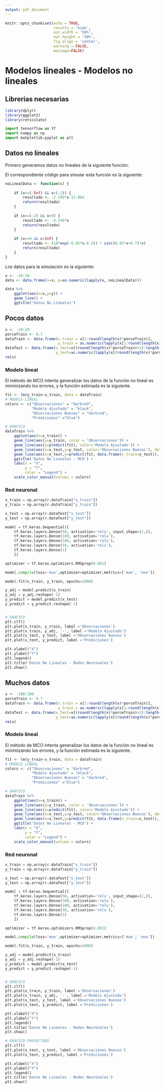 ```yaml
---
output: pdf_document
---
```


```r
knitr::opts_chunk$set(echo = TRUE, 
                      results = 'hide',
                      out.width = '50%',
                      out.height = '50%',
                      fig.align = 'center',
                      warning = FALSE,
                      message=FALSE)

```

# Modelos lineales - Modelos no lineales

## Librerias necesarias

```r
library(dplyr)
library(ggplot2)
library(reticulate)
```

```python
import tensorflow as tf
import numpy as np
import matplotlib.pyplot as plt
```

## Datos no lineales

Primero generamos datos no lineales de la siguiente función:

El correspondiente código  para simular esta función es la siguiente:

```r
noLinealData <- function(x) {
    
    if (x>=(-Inf) && x<(-2)) {
        resultado <- -2.186*x-12.864
        return(resultado)
    }
    
    if (x>=(-2) && x<0) {
        resultado <- -4.246*x
        return(resultado)
    }
    
    if (x>=0 && x<Inf) {
        resultado <- (10*exp(-0.05*x-0.5)) * sin((0.03*x+0.7)*x)
        return(resultado)
    }
}

```

Los datos para la simulación es la siguiente:

```r
x <- -10:10
data <- data.frame(x=x, y=as.numeric(lapply(x, noLinealData)))

data %>% 
    ggplot(aes(x=x,y=y)) + 
    geom_line() +
    ggtitle('Datos No Lineales')

```

\newpage

## Pocos datos

```r
x <- -10:20
porceTrain <- 0.7
dataTrain <- data.frame(x_train = x[1:round(length(x)*porceTrain)], 
                        y_train = as.numeric(lapply(x[1:round(length(x)*porceTrain)], noLinealData)))
dataTest <- data.frame(x_test=x[(round(length(x)*porceTrain)+1):length(x)], 
                       y_test=as.numeric(lapply(x[(round(length(x)*porceTrain)+1):length(x)], noLinealData)))
rm(x)
```


### Modelo lineal

El método de MCO intenta generalizar los datos de la función no lineal es minimizando los errores, y la función estimada es la siguiente.

```r

fit <- lm(y_train~x_train, data = dataTrain)
# MODELO LINEAL
colors <- c("Observaciones" = "darkred", 
            "Modelo Ajustado" = "black", 
            "Observaciones Nuevas" = "darkred",
            "Prediciones" ="blue")

# GRAFICO
dataTrain %>% 
    ggplot(aes(x=x_train)) + 
    geom_line(aes(y=y_train, color = 'Observaciones')) + 
    geom_line(aes(y=predict(fit), color='Modelo Ajustado')) +
    geom_line(aes(x=x_test,y=y_test, color='Observaciones Nuevas'), data = dataTest) +
    geom_line(aes(x=x_test,y=predict(fit, data.frame(x_train=x_test)), color='Prediciones'), data = dataTest) +
    ggtitle('Datos No Lineales - MCO') +
    labs(x = "X",
         y = "Y",
         color = "Legend") +
    scale_color_manual(values = colors)
```


### Red neuronal

```python

x_train = np.array(r.dataTrain["x_train"])
y_train = np.array(r.dataTrain["y_train"])

x_test = np.array(r.dataTest["x_test"])
y_test = np.array(r.dataTest["y_test"])

model = tf.keras.Sequential([
    tf.keras.layers.Dense(50, activation='relu', input_shape=(1,)),
    tf.keras.layers.Dense(100, activation='relu'),
    tf.keras.layers.Dense(100, activation='relu'),
    tf.keras.layers.Dense(50, activation='relu'),
    tf.keras.layers.Dense(1)
    ])

optimizer = tf.keras.optimizers.RMSprop(0.001)

model.compile(loss='mse',optimizer=optimizer,metrics=['mae', 'mse'])

model.fit(x_train, y_train, epochs=1000)

y_adj = model.predict(x_train)
y_adj = y_adj.reshape(-1)
y_predict = model.predict(x_test)
y_predict = y_predict.reshape(-1)


# GRAFICO
plt.clf()
plt.plot(x_train, y_train, label ='Observaciones')
plt.plot(x_train, y_adj, '-', label ='Modelo Ajustado')
plt.plot(x_test, y_test, label ='Observaciones Nuevas')
plt.plot(x_test, y_predict, label ='Prediciones')

plt.xlabel("X")
plt.ylabel("Y")
plt.legend()
plt.title('Datos No Lineales - Redes Neuronales')
plt.show()

```



\newpage

## Muchos datos

```r
x <- -100:100
porceTrain <- 0.7
dataTrain <- data.frame(x_train = x[1:round(length(x)*porceTrain)], 
                        y_train = as.numeric(lapply(x[1:round(length(x)*porceTrain)], noLinealData)))
dataTest <- data.frame(x_test=x[(round(length(x)*porceTrain)+1):length(x)], 
                       y_test=as.numeric(lapply(x[(round(length(x)*porceTrain)+1):length(x)], noLinealData)))
rm(x)
```


### Modelo lineal

El método de MCO intenta generalizar los datos de la función no lineal es minimizando los errores, y la función estimada es la siguiente.

```r
fit <- lm(y_train~x_train, data = dataTrain)
# MODELO LINEAL
colors <- c("Observaciones" = "darkred", 
            "Modelo Ajustado" = "black", 
            "Observaciones Nuevas" = "darkred",
            "Prediciones" ="blue")

# GRAFICO
dataTrain %>% 
    ggplot(aes(x=x_train)) + 
    geom_line(aes(y=y_train, color = 'Observaciones')) + 
    geom_line(aes(y=predict(fit), color='Modelo Ajustado')) +
    geom_line(aes(x=x_test,y=y_test, color='Observaciones Nuevas'), data = dataTest) +
    geom_line(aes(x=x_test,y=predict(fit, data.frame(x_train=x_test)), color='Prediciones'), data = dataTest) +
    ggtitle('Datos No Lineales - MCO') +
    labs(x = "X",
         y = "Y",
         color = "Legend") +
    scale_color_manual(values = colors)
```


### Red neuronal

```python

x_train = np.array(r.dataTrain["x_train"])
y_train = np.array(r.dataTrain["y_train"])

x_test = np.array(r.dataTest["x_test"])
y_test = np.array(r.dataTest["y_test"])

model = tf.keras.Sequential([
    tf.keras.layers.Dense(50, activation='relu', input_shape=(1,)),
    tf.keras.layers.Dense(100, activation='relu'),
    tf.keras.layers.Dense(100, activation='relu'),
    tf.keras.layers.Dense(50, activation='relu'),
    tf.keras.layers.Dense(1)
    ])

optimizer = tf.keras.optimizers.RMSprop(0.001)

model.compile(loss='mse',optimizer=optimizer,metrics=['mae', 'mse'])

model.fit(x_train, y_train, epochs=1000)

y_adj = model.predict(x_train)
y_adj = y_adj.reshape(-1)
y_predict = model.predict(x_test)
y_predict = y_predict.reshape(-1)


# GRAFICO
plt.clf()
plt.plot(x_train, y_train, label ='Observaciones')
plt.plot(x_train, y_adj, '-', label ='Modelo Ajustado')
plt.plot(x_test, y_test, label ='Observaciones Nuevas')
plt.plot(x_test, y_predict, label ='Prediciones')

plt.xlabel("X")
plt.ylabel("Y")
plt.legend()
plt.title('Datos No Lineales - Redes Neuronales')
plt.show()

```


```python
# GRAFICO PROYECTADO
plt.clf()
plt.plot(x_test, y_test, label ='Observaciones Nuevas')
plt.plot(x_test, y_predict, label ='Prediciones')

plt.xlabel("X")
plt.ylabel("Y")
plt.legend()
plt.title('Datos No Lineales - Redes Neuronales')
plt.show()
```

